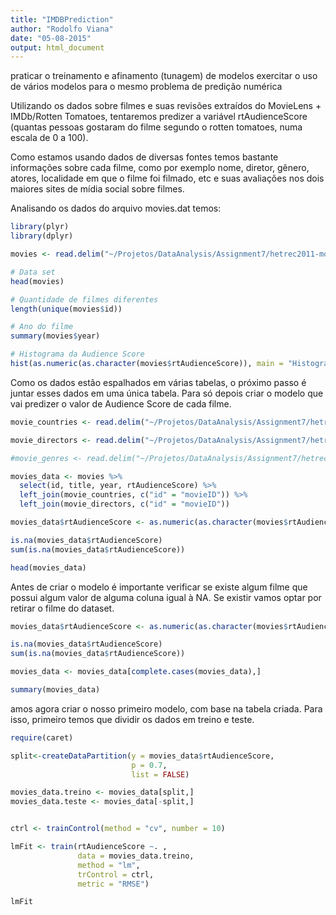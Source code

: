 ```yaml
---
title: "IMDBPrediction"
author: "Rodolfo Viana"
date: "05-08-2015"
output: html_document
---
```


praticar o treinamento e afinamento (tunagem) de modelos
exercitar o uso de vários modelos para o mesmo problema de predição numérica

Utilizando os dados sobre filmes e suas revisões extraídos do MovieLens + IMDb/Rotten Tomatoes, tentaremos predizer a variável rtAudienceScore (quantas pessoas gostaram do filme segundo o rotten tomatoes, numa escala de 0 a 100). 

Como estamos usando dados de diversas fontes temos bastante informações sobre cada filme, como por exemplo nome, diretor, gênero, atores, localidade em que o filme foi filmado, etc e suas avaliações nos dois maiores sites de mídia social sobre filmes. 

Analisando os dados do arquivo movies.dat temos:

```r
library(plyr)
library(dplyr)

movies <- read.delim("~/Projetos/DataAnalysis/Assignment7/hetrec2011-movielens-2k-v2/movies.dat")

# Data set
head(movies)

# Quantidade de filmes diferentes
length(unique(movies$id))

# Ano do filme
summary(movies$year)

# Histograma da Audience Score
hist(as.numeric(as.character(movies$rtAudienceScore)), main = "Histograma da Audience Score", xlab = "Audience Score")
```

Como os dados estão espalhados em várias tabelas, o próximo passo é juntar esses dados em uma única tabela. Para só depois criar o modelo que vai predizer o valor de Audience Score de cada filme. 


```r
movie_countries <- read.delim("~/Projetos/DataAnalysis/Assignment7/hetrec2011-movielens-2k-v2/movie_countries.dat")

movie_directors <- read.delim("~/Projetos/DataAnalysis/Assignment7/hetrec2011-movielens-2k-v2/movie_directors.dat")

#movie_genres <- read.delim("~/Projetos/DataAnalysis/Assignment7/hetrec2011-movielens-2k-v2/movie_genres.dat")

movies_data <- movies %>% 
  select(id, title, year, rtAudienceScore) %>%
  left_join(movie_countries, c("id" = "movieID")) %>%
  left_join(movie_directors, c("id" = "movieID"))

movies_data$rtAudienceScore <- as.numeric(as.character(movies$rtAudienceScore))

is.na(movies_data$rtAudienceScore)
sum(is.na(movies_data$rtAudienceScore))

head(movies_data)
```

Antes de criar o modelo é importante verificar se existe algum filme que possui algum valor de alguma coluna igual à NA. Se existir vamos optar por retirar o filme do dataset. 

```r
movies_data$rtAudienceScore <- as.numeric(as.character(movies$rtAudienceScore))

is.na(movies_data$rtAudienceScore)
sum(is.na(movies_data$rtAudienceScore))

movies_data <- movies_data[complete.cases(movies_data),]

summary(movies_data)
```

amos agora criar o nosso primeiro modelo, com base na tabela criada. Para isso, primeiro temos que dividir os dados em treino e teste. 

```r
require(caret)

split<-createDataPartition(y = movies_data$rtAudienceScore, 
                           p = 0.7, 
                           list = FALSE)

movies_data.treino <- movies_data[split,]
movies_data.teste <- movies_data[-split,]


ctrl <- trainControl(method = "cv", number = 10)

lmFit <- train(rtAudienceScore ~. , 
               data = movies_data.treino, 
               method = "lm", 
               trControl = ctrl,
               metric = "RMSE")

lmFit
```



